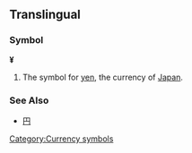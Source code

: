 ==Translingual==
===Symbol===
'''¥'''

#The symbol for [[yen]], the currency of [[Japan]].

===See Also===
*[[円]]
{{Template:Currency_symbols}}
[[Category:Currency symbols]]